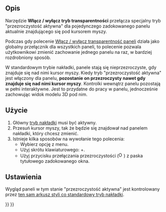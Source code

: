 <languages/>

{{Docnav/pl
|[[Std_DockOverlayToggle/pl|Włącz / wyłącz nakładkę]]
|[[Std_DockOverlayMouseTransparent/pl|Ignoruj zdarzenia myszki w panelach nakładki]]
|[[Std_View_Menu/pl|Menu widok]]
|IconL=
|IconR=
|IconC=Freecad.svg
}}

{{GuiCommand/pl
|Name=Std DockOverlayToggleTransparent
|Name/pl=Włącz / wyłącz tryb transparentności
|MenuLocation=Widok → Zadokowany panel nakładki → Włącz / wyłącz tryb transparentności
|Workbenches=Wszystkie
|Shortcut={{KEY|SHIFT}}+{{KEY|F3}}
|Version=1.0
|SeeAlso=[[Std_DockOverlayTransparentAll/pl|Włącz / wyłącz transparentność paneli]], [[Std_DockOverlayToggle/pl|Włącz / wyłącz nakładkę]], [[Std_DockOverlayAll/pl|Włącz / wyłącz nakładkę dla wszystkich paneli]]
}}

<span id="Description"></span>
==Opis==

Narzędzie '''Włącz / wyłącz tryb transparentności''' przełącza specjalny tryb "przezroczystość aktywna" dla pojedynczego zadokowanego panelu aktualnie znajdującego się pod kursorem myszy.

Podczas gdy polecenie [[Std_DockOverlayTransparentAll/pl|Włącz / wyłącz transparentność paneli]] działa jako globalny przełącznik dla wszystkich paneli, to polecenie pozwala użytkownikowi zmienić zachowanie jednego panelu na raz, w bardziej rozdrobniony sposób.

W standardowym trybie nakładki, panele stają się nieprzezroczyste, gdy znajduje się nad nimi kursor myszy. Kiedy tryb "przezroczystość aktywna" jest włączony dla panelu, '''pozostanie on przezroczysty nawet gdy znajduje się nad nimi kursor myszy'''. Kontrolki wewnątrz panelu pozostają w pełni interaktywne. Jest to przydatne do pracy w panelu, jednocześnie zachowując widok modelu 3D pod nim.

<span id="Usage"></span>
==Użycie==

# Główny [[Std_DockOverlayAll/pl|tryb nakładki]] musi być aktywny.
# Przesuń kursor myszy, tak że będzie się znajdował nad panelem nakładki, który chcesz zmienić.
# Istnieje kilka sposobów na wywołanie tego polecenia:
#* Wybierz opcję {{MenuCommand|Widok → Zadokowany panel nakładki → Włącz / wyłącz tryb transparentności}} z menu.
#* Użyj skrótu klawiaturowego: {{KEY|SHIFT}}+{{KEY|F3}}.
#* Użyj przycisku przełączania przezroczystości ([[File:Overlay_Transparent.svg|16px]]) z paska tytułowego zadokowanego okna.

<span id="Preferences"></span>
==Ustawienia==

Wygląd paneli w tym stanie "przezroczystość aktywna" jest kontrolowany przez [[Std_DockOverlayAll/pl#Ustawienia|ten sam arkusz styli co standardowy tryb nakładki]].


{{Docnav/pl
|[[Std_DockOverlayToggle/pl|Włącz / wyłącz nakładkę]]
|[[Std_DockOverlayMouseTransparent/pl|Ignoruj zdarzenia myszki w panelach nakładki]]
|[[Std_View_Menu/pl|Menu widok]]
|IconL=
|IconR=
|IconC=Freecad.svg
}}

{{Std_Base_navi{{#translation:}}}}
{{Userdocnavi{{#translation:}}}}